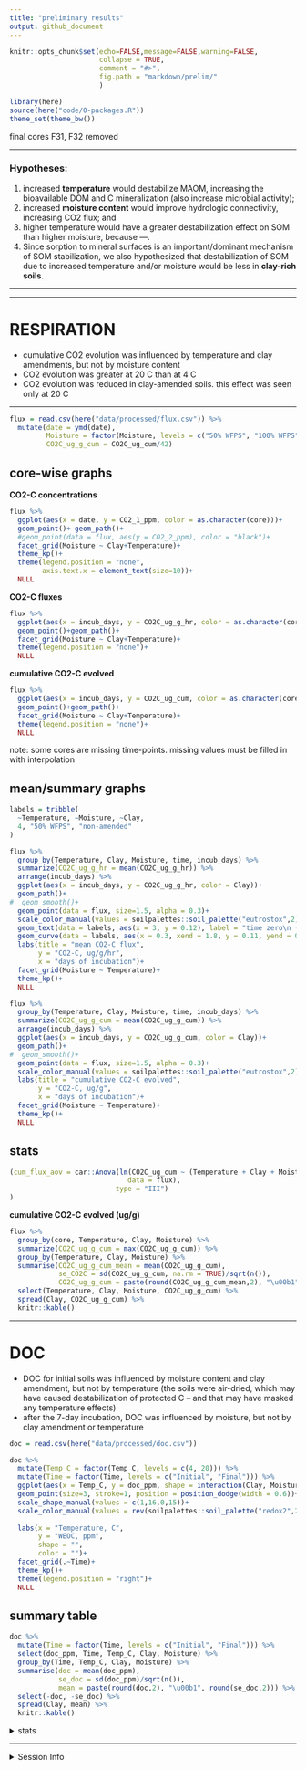 ```yaml
---
title: "preliminary results"
output: github_document
---
```


```r
knitr::opts_chunk$set(echo=FALSE,message=FALSE,warning=FALSE,
                      collapse = TRUE,
                      comment = "#>", 
                      fig.path = "markdown/prelim/"
                      )
```

```r
library(here)
source(here("code/0-packages.R"))
theme_set(theme_bw())
```

final cores F31, F32 removed

----

### Hypotheses:
(1) increased **temperature** would destabilize MAOM, increasing the bioavailable DOM and C mineralization (also increase microbial activity); 
(2) increased **moisture content** would improve hydrologic connectivity, increasing CO2 flux; and 
(3) higher temperature would have a greater destabilization effect on SOM than higher moisture, because ---. 
(4) Since sorption to mineral surfaces is an important/dominant mechanism of SOM stabilization, we also hypothesized that  destabilization of SOM due to increased temperature and/or moisture would be less in **clay-rich soils**. 

----

----

# RESPIRATION

- cumulative CO2 evolution was influenced by temperature and clay amendments, but not by moisture content
- CO2 evolution was greater at 20 C than at 4 C
- CO2 evolution was reduced in clay-amended soils. this effect was seen only at 20 C

----

```r
flux = read.csv(here("data/processed/flux.csv")) %>% 
  mutate(date = ymd(date),
         Moisture = factor(Moisture, levels = c("50% WFPS", "100% WFPS")),
         CO2C_ug_g_cum = CO2C_ug_cum/42)
```

## core-wise graphs

**CO2-C concentrations**

```r
flux %>% 
  ggplot(aes(x = date, y = CO2_1_ppm, color = as.character(core)))+
  geom_point()+ geom_path()+
  #geom_point(data = flux, aes(y = CO2_2_ppm), color = "black")+
  facet_grid(Moisture ~ Clay+Temperature)+
  theme_kp()+
  theme(legend.position = "none",
        axis.text.x = element_text(size=10))+
  NULL
```

**CO2-C fluxes**

```r
flux %>% 
  ggplot(aes(x = incub_days, y = CO2C_ug_g_hr, color = as.character(core)))+
  geom_point()+geom_path()+
  facet_grid(Moisture ~ Clay+Temperature)+
  theme(legend.position = "none")+
  NULL
```

**cumulative CO2-C evolved**

```r
flux %>% 
  ggplot(aes(x = incub_days, y = CO2C_ug_cum, color = as.character(core)))+
  geom_point()+geom_path()+
  facet_grid(Moisture ~ Clay+Temperature)+
  theme(legend.position = "none")+
  NULL
```

note: some cores are missing time-points. missing values must be filled in with interpolation


## mean/summary graphs

```r

labels = tribble(
  ~Temperature, ~Moisture, ~Clay,
  4, "50% WFPS", "non-amended"
)

flux %>% 
  group_by(Temperature, Clay, Moisture, time, incub_days) %>% 
  summarize(CO2C_ug_g_hr = mean(CO2C_ug_g_hr)) %>% 
  arrange(incub_days) %>% 
  ggplot(aes(x = incub_days, y = CO2C_ug_g_hr, color = Clay))+
  geom_path()+
#  geom_smooth()+
  geom_point(data = flux, size=1.5, alpha = 0.3)+
  scale_color_manual(values = soilpalettes::soil_palette("eutrostox",2))+
  geom_text(data = labels, aes(x = 3, y = 0.12), label = "time zero\n (initial)", color = "black", size=3)+
  geom_curve(data = labels, aes(x = 0.3, xend = 1.8, y = 0.11, yend = 0.12), curvature = -0.3, color = "black")+
  labs(title = "mean CO2-C flux",
       y = "CO2-C, ug/g/hr",
       x = "days of incubation")+
  facet_grid(Moisture ~ Temperature)+
  theme_kp()+
  NULL
```

```r
flux %>% 
  group_by(Temperature, Clay, Moisture, time, incub_days) %>% 
  summarize(CO2C_ug_g_cum = mean(CO2C_ug_g_cum)) %>% 
  arrange(incub_days) %>% 
  ggplot(aes(x = incub_days, y = CO2C_ug_g_cum, color = Clay))+
  geom_path()+
#  geom_smooth()+
  geom_point(data = flux, size=1.5, alpha = 0.3)+
  scale_color_manual(values = soilpalettes::soil_palette("eutrostox",2))+
  labs(title = "cumulative CO2-C evolved",
       y = "CO2-C, ug/g",
       x = "days of incubation")+
  facet_grid(Moisture ~ Temperature)+
  theme_kp()+
  NULL
```




## stats

```r
(cum_flux_aov = car::Anova(lm(CO2C_ug_cum ~ (Temperature + Clay + Moisture)^2, 
                             data = flux), 
                          type = "III")
)
```

**cumulative CO2-C evolved (ug/g)**
```r
flux %>% 
  group_by(core, Temperature, Clay, Moisture) %>% 
  summarize(CO2C_ug_g_cum = max(CO2C_ug_g_cum)) %>% 
  group_by(Temperature, Clay, Moisture) %>% 
  summarise(CO2C_ug_g_cum_mean = mean(CO2C_ug_g_cum),
            se_CO2C = sd(CO2C_ug_g_cum, na.rm = TRUE)/sqrt(n()),
            CO2C_ug_g_cum = paste(round(CO2C_ug_g_cum_mean,2), "\u00b1", round(se_CO2C,2))) %>% 
  select(Temperature, Clay, Moisture, CO2C_ug_g_cum) %>% 
  spread(Clay, CO2C_ug_g_cum) %>% 
  knitr::kable()
```

---

# DOC

- DOC for initial soils was influenced by moisture content and clay amendment, but not by temperature (the soils were air-dried, which may have caused destabilization of protected C -- and that may have masked any temperature effects)
- after the 7-day incubation, DOC was influenced by moisture, but not by clay amendment or temperature


```r
doc = read.csv(here("data/processed/doc.csv"))
```


```r
doc %>%
  mutate(Temp_C = factor(Temp_C, levels = c(4, 20))) %>% 
  mutate(Time = factor(Time, levels = c("Initial", "Final"))) %>% 
  ggplot(aes(x = Temp_C, y = doc_ppm, shape = interaction(Clay, Moisture), color = Moisture))+
  geom_point(size=3, stroke=1, position = position_dodge(width = 0.6))+
  scale_shape_manual(values = c(1,16,0,15))+
  scale_color_manual(values = rev(soilpalettes::soil_palette("redox2",2)))+
  
  labs(x = "Temperature, C",
       y = "WEOC, ppm",
       shape = "",
       color = "")+
  facet_grid(.~Time)+
  theme_kp()+
  theme(legend.position = "right")+
  NULL
```

## summary table

```r
doc %>% 
  mutate(Time = factor(Time, levels = c("Initial", "Final"))) %>% 
  select(doc_ppm, Time, Temp_C, Clay, Moisture) %>% 
  group_by(Time, Temp_C, Clay, Moisture) %>% 
  summarise(doc = mean(doc_ppm),
            se_doc = sd(doc_ppm)/sqrt(n()),
            mean = paste(round(doc,2), "\u00b1", round(se_doc,2))) %>% 
  select(-doc, -se_doc) %>% 
  spread(Clay, mean) %>% 
  knitr::kable()
```

<details>
  <summary>stats</summary>

```r
aov_doc_initial = aov(doc_ppm ~ (Temp_C + Moisture + Clay)^2, 
                    data = doc %>% filter(Time=="Initial"))
summary(aov_doc_initial)

aov_doc_final = aov(doc_ppm ~ (Temp_C + Moisture + Clay)^2, 
                    data = doc %>% filter(Time=="Final"))
summary(aov_doc_final)
```

</details>


---

<details>
  <summary>Session Info</summary>

date run: `r Sys.Date()`

```r
sessionInfo()
```

</details>
